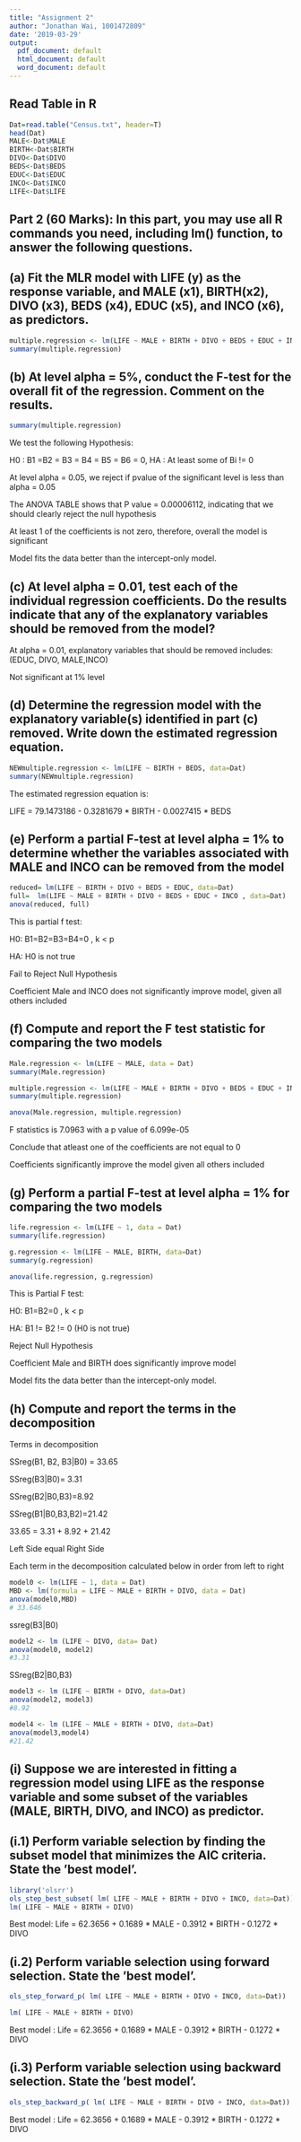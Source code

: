 ```yaml
---
title: "Assignment 2"
author: "Jonathan Wai, 1001472809"
date: '2019-03-29'
output:
  pdf_document: default
  html_document: default
  word_document: default
---
```

## Read Table in R
```r
Dat=read.table("Census.txt", header=T)
head(Dat)
MALE<-Dat$MALE
BIRTH<-Dat$BIRTH
DIVO<-Dat$DIVO
BEDS<-Dat$BEDS
EDUC<-Dat$EDUC
INCO<-Dat$INCO
LIFE<-Dat$LIFE
```
## Part 2 (60 Marks): In this part, you may use all R commands you need, including lm() function, to answer the following questions.

## (a) Fit the MLR model with LIFE (y) as the response variable, and MALE (x1), BIRTH(x2), DIVO (x3), BEDS (x4), EDUC (x5), and INCO (x6), as predictors. 
```r
multiple.regression <- lm(LIFE ~ MALE + BIRTH + DIVO + BEDS + EDUC + INCO , data=Dat)
summary(multiple.regression)
```

## (b) At level alpha = 5%, conduct the F-test for the overall fit of the regression. Comment on the results.
```r
summary(multiple.regression)
```
We test the following Hypothesis:

H0 : B1 =B2 = B3 = B4 = B5 = B6 = 0, HA : At least some of Bi != 0

At level alpha = 0.05, we reject if pvalue of the significant level is less than alpha = 0.05 

The ANOVA TABLE shows that P value = 0.00006112, indicating that we should clearly reject the null hypothesis

At least 1 of the coefficients is not zero, therefore, overall the model is significant 

Model fits the data better than the intercept-only model.


## (c) At level alpha = 0.01, test each of the individual regression coefficients. Do the results indicate that any of the explanatory variables should be removed from the model?

At alpha = 0.01, explanatory variables that should be removed includes: (EDUC, DIVO, MALE,INCO) 

Not significant at 1% level

## (d) Determine the regression model with the explanatory variable(s) identified in part (c) removed. Write down the estimated regression equation.
```r
NEWmultiple.regression <- lm(LIFE ~ BIRTH + BEDS, data=Dat)
summary(NEWmultiple.regression)
```
The estimated regression equation is:

LIFE = 79.1473186 - 0.3281679 * BIRTH  - 0.0027415 * BEDS 


## (e) Perform a partial F-test at level alpha = 1% to determine whether the variables associated with MALE and INCO can be removed from the model 
```r
reduced= lm(LIFE ~ BIRTH + DIVO + BEDS + EDUC, data=Dat)
full=  lm(LIFE ~ MALE + BIRTH + DIVO + BEDS + EDUC + INCO , data=Dat)
anova(reduced, full)
```
This is partial f test: 

H0: B1=B2=B3=B4=0 , k < p

HA: H0 is not true 

Fail to Reject Null Hypothesis 

Coefficient Male and INCO does not significantly improve model, given all others included 

## (f) Compute and report the F test statistic for comparing the two models
```r
Male.regression <- lm(LIFE ~ MALE, data = Dat)
summary(Male.regression)
```
```r
multiple.regression <- lm(LIFE ~ MALE + BIRTH + DIVO + BEDS + EDUC + INCO , data=Dat)
summary(multiple.regression)
```
```r
anova(Male.regression, multiple.regression)

```
F statistics is 7.0963 with a p value of 6.099e-05

Conclude that atleast one of the coefficients are not equal to 0 

Coefficients significantly improve the model given all others included 

## (g) Perform a partial F-test at level alpha = 1% for comparing the two models
```r
life.regression <- lm(LIFE ~ 1, data = Dat)
summary(life.regression)
```
```r
g.regression <- lm(LIFE ~ MALE, BIRTH, data=Dat)
summary(g.regression)
```
```r
anova(life.regression, g.regression)
```
This is Partial F test: 

H0: B1=B2=0 , k < p

HA: B1 != B2 != 0 (H0 is not true) 

Reject Null Hypothesis 

Coefficient Male and BIRTH does significantly improve model

Model fits the data better than the intercept-only model.


## (h) Compute and report the terms in the decomposition
Terms in decomposition

SSreg(B1, B2, B3|B0) = 33.65

SSreg(B3|B0)= 3.31

SSreg(B2|B0,B3)=8.92

SSreg(B1|B0,B3,B2)=21.42

33.65 = 3.31 + 8.92 + 21.42

Left Side equal Right Side

Each term in the decomposition calculated below in order from left to right 
```r
model0 <- lm(LIFE ~ 1, data = Dat)
MBD <- lm(formula = LIFE ~ MALE + BIRTH + DIVO, data = Dat)
anova(model0,MBD)
# 33.646
```
ssreg(B3|B0)
```r
model2 <- lm (LIFE ~ DIVO, data= Dat)
anova(model0, model2)
#3.31
```
SSreg(B2|B0,B3)
```r
model3 <- lm (LIFE ~ BIRTH + DIVO, data=Dat)
anova(model2, model3)
#8.92
```
```r
model4 <- lm (LIFE ~ MALE + BIRTH + DIVO, data=Dat)
anova(model3,model4)
#21.42
```

## (i) Suppose we are interested in fitting a regression model using LIFE as the response variable and some subset of the variables (MALE, BIRTH, DIVO, and INCO) as predictor.

## (i.1) Perform variable selection by finding the subset model that minimizes the AIC criteria. State the ’best model’.
```r
library('olsrr')
ols_step_best_subset( lm( LIFE ~ MALE + BIRTH + DIVO + INCO, data=Dat)) 
lm( LIFE ~ MALE + BIRTH + DIVO)
```
Best model: Life = 62.3656 + 0.1689 * MALE - 0.3912 * BIRTH - 0.1272  * DIVO 

## (i.2) Perform variable selection using forward selection. State the ’best model’.
```r
ols_step_forward_p( lm( LIFE ~ MALE + BIRTH + DIVO + INCO, data=Dat)) 
```
```r
lm( LIFE ~ MALE + BIRTH + DIVO)
```
Best model : Life = 62.3656  + 0.1689 * MALE - 0.3912 * BIRTH - 0.1272 * DIVO 

## (i.3) Perform variable selection using backward selection. State the ’best model’.
```r
ols_step_backward_p( lm( LIFE ~ MALE + BIRTH + DIVO + INCO, data=Dat)) 
```
Best model : Life = 62.3656  + 0.1689 * MALE - 0.3912 * BIRTH - 0.1272 * DIVO 

